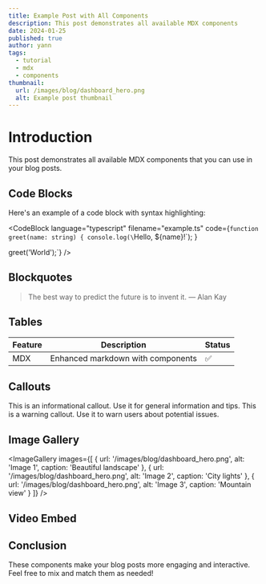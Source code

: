 ```yaml
---
title: Example Post with All Components
description: This post demonstrates all available MDX components
date: 2024-01-25
published: true
author: yann
tags:
  - tutorial
  - mdx
  - components
thumbnail:
  url: /images/blog/dashboard_hero.png
  alt: Example post thumbnail
---
```


<script>
	'$lib/components/mdx/Blockquote.svelte'; import Table from '$lib/components/mdx/Table.svelte';
	'$lib/components/mdx/VideoEmbed.svelte'; import Callout from '$lib/components/mdx/Callout.svelte';
</script>

# Introduction

This post demonstrates all available MDX components that you can use in your blog posts.

## Code Blocks

Here's an example of a code block with syntax highlighting:

<CodeBlock
  language="typescript"
  filename="example.ts"
  code={`function greet(name: string) {
  console.log(\`Hello, \${name}!\`);
}

greet('World');`}
/>

## Blockquotes

<Blockquote>The best way to predict the future is to invent it. — Alan Kay</Blockquote>

## Tables

<Table>
	<thead>
		<tr>
			<th>Feature</th>
			<th>Description</th>
			<th>Status</th>
		</tr>
	</thead>
	<tbody>
		<tr>
			<td>MDX</td>
			<td>Enhanced markdown with components</td>
			<td>✅</td>
		</tr>
	</tbody>
</Table>

## Callouts

<Callout type="info" title="Information">
	This is an informational callout. Use it for general information and tips.
</Callout>

<Callout type="warning" title="Warning">
	This is a warning callout. Use it to warn users about potential issues.
</Callout>

## Image Gallery

<ImageGallery
	images={[
		{
			url: '/images/blog/dashboard_hero.png',
			alt: 'Image 1',
			caption: 'Beautiful landscape'
		},
		{
			url: '/images/blog/dashboard_hero.png',
			alt: 'Image 2',
			caption: 'City lights'
		},
		{
			url: '/images/blog/dashboard_hero.png',
			alt: 'Image 3',
			caption: 'Mountain view'
		}
	]}
/>

## Video Embed

<VideoEmbed url="https://www.youtube.com/watch?v=L8t82OQXefM" title="Example Video" />

## Conclusion

These components make your blog posts more engaging and interactive. Feel free to mix and match them as needed!
